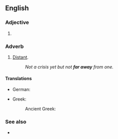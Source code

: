 {{also|faraway}}

==English==

===Adjective===
{{en-adj|-}}

# {{alternative spelling of|faraway|lang=en}}

===Adverb===
{{en-adv|farther away|sup=farthest away}}

# [[distant|Distant]].
#: ''Not a crisis yet but not '''far away''' from one.''












====Translations====
{{trans-top|distant}}
* German: {{t|de|weit weg}}
{{trans-mid}}
* Greek:
*: Ancient Greek: {{t|grc|πόρρω}}
{{trans-bottom}}

===See also===
* {{l|en|far and away}}